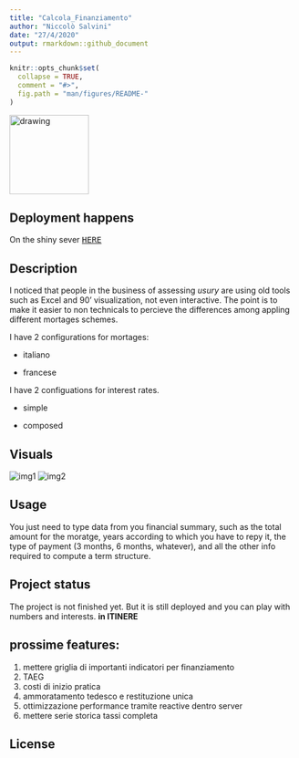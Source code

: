 ```yaml
---
title: "Calcola_Finanziamento"
author: "Niccolò Salvini"
date: "27/4/2020"
output: rmarkdown::github_document
---
```


```r
knitr::opts_chunk$set(
  collapse = TRUE,
  comment = "#>",
  fig.path = "man/figures/README-"
)

```

<img src="Www/soldi.png" alt="drawing" width="139"/>
    
  
## Deployment happens
On the shiny sever <span style="font-size:larger;">[`HERE`](http://niccolosalvini.shinyapps.io/calcola_finanziamento)</span>


## Description
I noticed that people in the business of assessing _usury_ are using old tools such as Excel and 90' visualization, not even interactive. The point is to make it easier to non technicals to percieve the differences among appling different mortages schemes.
  
I have 2 configurations for mortages:

  - italiano
  
  - francese

I have 2 configuations for interest rates.

  - simple
    
  - composed

## Visuals

![img1](imgRmd/img1.PNG)
![img2](imgRmd/img2.gif)

## Usage
You just need to type data from you financial summary, such as the total amount for the moratge, years according to which you have to repy it, the type of payment (3 months, 6 months, whatever), and all the other info required to compute a term structure.


## Project status
The project is not finished yet. But it is still deployed and you can play with numbers and interests. __in ITINERE__


## prossime features:

1. mettere griglia di importanti indicatori per finanziamento
  2. TAEG
  4. costi di inizio pratica
2. ammoratamento tedesco e restituzione unica
3. ottimizzazione performance tramite reactive dentro server
4. mettere serie storica tassi completa 

## License




